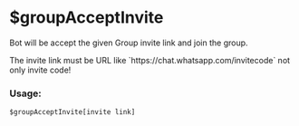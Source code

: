 
# $groupAcceptInvite

Bot will be accept the given Group invite link and join the group.

<Callout>
The invite link must be URL like `https://chat.whatsapp.com/invitecode` not only invite code!
</Callout>

### Usage:

```plain
$groupAcceptInvite[invite link]
```
